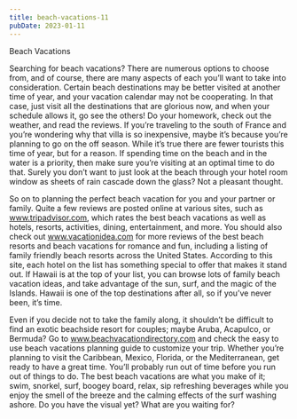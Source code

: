 ```yaml
---
title: beach-vacations-11
pubDate: 2023-01-11
---
```


Beach Vacations

Searching for beach vacations? There are numerous options to choose from, and of course, there are many aspects of each you’ll want to take into consideration. Certain beach destinations may be better visited at another time of year, and your vacation calendar may not be cooperating. In that case, just visit all the destinations that are glorious now, and when your schedule allows it, go see the others! Do your homework, check out the weather, and read the reviews. If you’re traveling to the south of France and you’re wondering why that villa is so inexpensive, maybe it’s because you’re planning to go on the off season. While it’s true there are fewer tourists this time of year, but for a reason. If spending time on the beach and in the water is a priority, then make sure you’re visiting at an optimal time to do that. Surely you don’t want to just look at the beach through your hotel room window as sheets of rain cascade down the glass? Not a pleasant thought.

So on to planning the perfect beach vacation for you and your partner or family. Quite a few reviews are posted online at various sites, such as www.tripadvisor.com, which rates the best beach vacations as well as hotels, resorts, activities, dining, entertainment, and more. You should also check out www.vacationidea.com for more reviews of the best beach resorts and beach vacations for romance and fun, including a listing of family friendly beach resorts across the United States. According to this site, each hotel on the list has something special to offer that makes it stand out. If Hawaii is at the top of your list, you can browse lots of family beach vacation ideas, and take advantage of the sun, surf, and the magic of the Islands. Hawaii is one of the top destinations after all, so if you’ve never been, it’s time.

Even if you decide not to take the family along, it shouldn’t be difficult to find an exotic beachside resort for couples; maybe Aruba, Acapulco, or Bermuda? Go to www.beachvacationdirectory.com and check the easy to use beach vacations planning guide to customize your trip. Whether you’re planning to visit the Caribbean, Mexico, Florida, or the Mediterranean, get ready to have a great time. You’ll probably run out of time before you run out of things to do. The best beach vacations are what you make of it; swim, snorkel, surf, boogey board, relax, sip refreshing beverages while you enjoy the smell of the breeze and the calming effects of the surf washing ashore. Do you have the visual yet? What are you waiting for?
